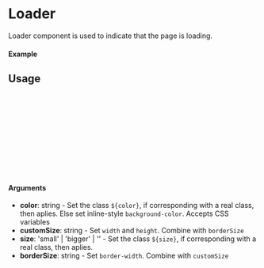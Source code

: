 
<Meta of={Loader} title="Loader" />

# Loader

Loader component is used to indicate that the page is loading.

#### Example

<Canvas of={Loader.Primary} />

## Usage

```jsx
import { Loader } from '@squidit/react-css';

const Example = () => {
  return (
    <Loader
      size="large"
      color="primary"
    />
  )
}
export default Example;
```

#### Arguments

- **color**: string - Set the class `${color}`, if corresponding with a real class, then aplies. Else set inline-style `background-color`. Accepts CSS variables
- **customSize**: string - Set `width` and `height`. Combine with `borderSize`
- **size**: 'small' | 'bigger' | '' - Set the class `${size}`, if corresponding with a real class, then aplies.
- **borderSize**: string - Set `border-width`. Combine with `customSize`